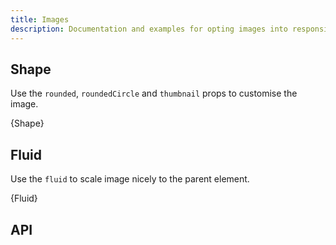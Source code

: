 ```yaml
---
title: Images
description: Documentation and examples for opting images into responsive behavior (so they never become wider than their parent) and add lightweight styles to them—all via classes.
---
```



## Shape

Use the `rounded`, `roundedCircle` and `thumbnail` props to customise
the image.

<CodeBlock language="jsx" live>
  {Shape}
</CodeBlock>

## Fluid

Use the `fluid` to scale image nicely to the parent element.

<CodeBlock language="jsx" live>
  {Fluid}
</CodeBlock>

## API

<PropsTable name="Image" />

